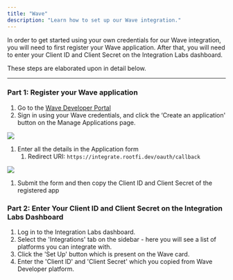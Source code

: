 ```yaml
---
title: "Wave"
description: "Learn how to set up our Wave integration."
---
```


In order to get started using your own credentials for our Wave integration, you will need to first register your Wave application. After that, you will need to enter your Client ID and Client Secret on the Integration Labs dashboard.

These steps are elaborated upon in detail below.

---

### Part 1: Register your Wave application

1. Go to the [Wave Developer Portal](https://developer.waveapps.com/hc/en-us/articles/360019762711)
2. Sign in using your Wave credentials, and click the ‘Create an application' button on the Manage Applications page.

![](/images/0d9da7e-image.png)

1. Enter all the details in the Application form
   1. Redirect URI: `https://integrate.rootfi.dev/oauth/callback`

![](/images/4e81310-image_1.png)

1. Submit the form and then copy the Client ID and Client Secret of the registered app

### Part 2: Enter Your Client ID and Client Secret on the Integration Labs Dashboard

1. Log in to the Integration Labs dashboard.
2. Select the 'Integrations' tab on the sidebar - here you will see a list of platforms you can integrate with.
3. Click the 'Set Up' button which is present on the Wave card.
4. Enter the 'Client ID' and 'Client Secret' which you copied from Wave Developer platform.
